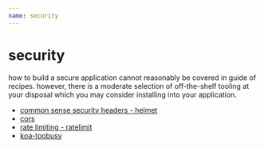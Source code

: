 ```yaml
---
name: security
---
```


# security

how to build a secure application cannot reasonably be covered in guide of
recipes. however, there is a moderate selection of off-the-shelf tooling at
your disposal which you may consider installing into your application.

- [common sense security headers - helmet](https://github.com/venables/koa-helmet)
- [cors](https://github.com/koajs/cors)
- [rate limiting - ratelimit](https://github.com/koajs/ratelimit)
- [koa-toobusy](https://github.com/nswbmw/koa-toobusy)
